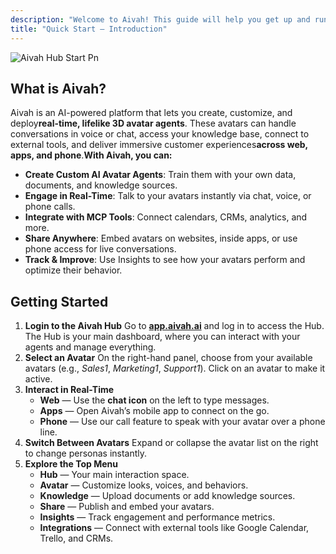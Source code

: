 ```yaml
---
description: "Welcome to Aivah! This guide will help you get up and running in minutes — from logging in to interacting with your first AI Avatar Agent. Whether you’re using Aivah for sales, marketing, or support, on web, apps, or phone, this Quick Start will walk you through the essentials. "
title: "Quick Start – Introduction"
---
```


![Aivah Hub Start Pn](/AivahHubStart.png)

## **What is Aivah?**

Aivah is an AI-powered platform that lets you create, customize, and deploy**real-time, lifelike 3D avatar agents**. These avatars can handle conversations in voice or chat, access your knowledge base, connect to external tools, and deliver immersive customer experiences**across web, apps, and phone**.**With Aivah, you can:**

- **Create Custom AI Avatar Agents**: Train them with your own data, documents, and knowledge sources.
- **Engage in Real-Time**: Talk to your avatars instantly via chat, voice, or phone calls.
- **Integrate with MCP Tools**: Connect calendars, CRMs, analytics, and more.
- **Share Anywhere**: Embed avatars on websites, inside apps, or use phone access for live conversations.
- **Track & Improve**: Use Insights to see how your avatars perform and optimize their behavior.

## **Getting Started**

1. **Login to the Aivah Hub** Go to [**app.aivah.ai**](http://app.aivah.ai) and log in to access the Hub. The Hub is your main dashboard, where you can interact with your agents and manage everything.
2. **Select an Avatar** On the right-hand panel, choose from your available avatars (e.g., _Sales1_, _Marketing1_, _Support1_). Click on an avatar to make it active.
3. **Interact in Real-Time**
   - **Web** — Use the **chat icon** on the left to type messages.
   - **Apps** — Open Aivah’s mobile app to connect on the go.
   - **Phone** — Use our call feature to speak with your avatar over a phone line.
4. **Switch Between Avatars** Expand or collapse the avatar list on the right to change personas instantly.
5. **Explore the Top Menu**
   - **Hub** — Your main interaction space.
   - **Avatar** — Customize looks, voices, and behaviors.
   - **Knowledge** — Upload documents or add knowledge sources.
   - **Share** — Publish and embed your avatars.
   - **Insights** — Track engagement and performance metrics.
   - **Integrations** — Connect with external tools like Google Calendar, Trello, and CRMs.
